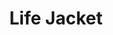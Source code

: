 ---
title: "Life Jacket"
meta_title: "Life Jacket craft"
description: "Craft de Life Jacket"
rank: "a"
draft: false
name: "Life Jacket"
recipe_img: "https://wiki.pokexgames.com/images/8/89/Life_Jacket-Feraligatr.png"
level: 86
craft_time: 216000
result: 1
value_npc: 1
ingredients:
  - name: "Leather"
    quantity: 12
    item_img: "https://wiki.pokexgames.com/images/3/3d/Leather.png"
    value_npc: 1
  - name: "Red Scale"
    quantity: 250
    item_img: "https://wiki.pokexgames.com/images/1/19/Red_Scale.png"
    value_npc: 1
  - name: "Nu Ball"
    quantity: 100
    item_img: "https://wiki.pokexgames.com/images/9/9c/Nu_Ball.png"
    value_npc: 1
  - name: "Springs"
    quantity: 200
    item_img: "https://wiki.pokexgames.com/images/c/cf/Springs.png"
    value_npc: 1
  - name: "Refined Fashion Point"
    quantity: 12
    item_img: "https://wiki.pokexgames.com/images/6/69/Refined_Fashion_Point.png"
    value_npc: 1
---